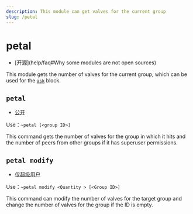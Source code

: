 ```yaml
---
description: This module can get valves for the current group
slug: /petal
---
```


# petal

-   [开源]\(help/faq#Why some modules are not open sources)

This module gets the number of valves for the current group, which can be used for the [`ask`](ask) block.

## `petal`

-   [公开](permissions)

Use：`~petal [<group ID>]`

This command gets the number of valves for the group in which it hits and the number of peers from other groups if it has superuser permissions.

## `petal modify`

-   [仅超级用户](permissions)

Use：`~petal modify <Quantity > [<Group ID>]`

This command can modify the number of valves for the target group and change the number of valves for the group if the ID is empty.
